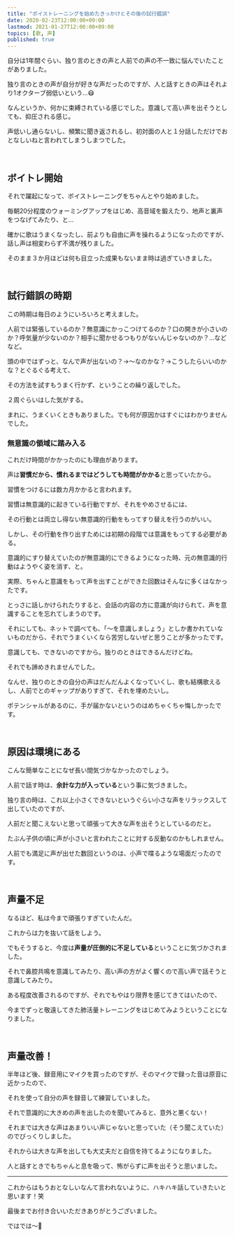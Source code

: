 ```yaml
---
title: "ボイストレーニングを始めたきっかけとその後の試行錯誤"
date: 2020-02-23T12:00:00+09:00
lastmod: 2021-01-27T12:00:00+09:00
topics: [歌, 声]
published: true
---
```


自分は1年間ぐらい、独り言のときの声と人前での声の不一致に悩んでいたことがありました。

独り言のときの声が自分が好きな声だったのですが、人と話すときの声はそれより1オクターブ弱低いという…😷

なんというか、何かに束縛されている感じでした。意識して高い声を出そうとしても、抑圧される感じ。
<!--more-->
声低いし通らないし、頻繁に聞き返されるし、初対面の人と１分話しただけでおとなしいねと言われてしまうしまつでした。

<br/>

## ボイトレ開始

それで躍起になって、ボイストレーニングをちゃんとやり始めました。

毎朝20分程度のウォーミングアップをはじめ、高音域を鍛えたり、地声と裏声をつなげてみたり、と…

確かに歌はうまくなったし、前よりも自由に声を操れるようになったのですが、話し声は相変わらず不満が残りました。

そのまま３か月ほどは何も目立った成果もないまま時は過ぎていきました。

<relpos link="hikui-koe-merideme" />

<br/>

## 試行錯誤の時期

この時期は毎日のようにいろいろと考えました。

人前では緊張しているのか？無意識にかっこつけてるのか？口の開きが小さいのか？呼気量が少ないのか？相手に聞かせるつもりがないんじゃないのか？…などなど。

頭の中ではずっと、なんで声が出ないの？→〜なのかな？→こうしたらいいのかな？とぐるぐる考えて、

その方法を試すもうまく行かず、ということの繰り返しでした。

２周ぐらいはした気がする。

まれに、うまくいくときもありました。でも何が原因かはすぐにはわかりませんでした。

### 無意識の領域に踏み入る

これだけ時間がかかったのにも理由があります。

声は**習慣だから、慣れるまではどうしても時間がかかる**と思っていたから。

習慣をつけるには数カ月かかると言われます。

習慣は無意識的に起きている行動ですが、それをやめさせるには、

その行動とは両立し得ない無意識的行動をもってすり替えを行うのがいい。

しかし、その行動を作り出すためには初期の段階では意識をもってする必要がある。

意識的にすり替えていたのが無意識的にできるようになった時、元の無意識的行動はようやく姿を消す、と。

実際、ちゃんと意識をもって声を出すことができた回数はそんなに多くはなかったです。

とっさに話しかけられたりすると、会話の内容の方に意識が向けられて、声を意識することを忘れてしまうのです。

それにしても、ネットで調べても、「〜を意識しましょう」としか書かれていないものだから、それでうまくいくなら苦労しないぜと思うことが多かったです。

意識しても、できないのですから。独りのときはできるんだけどね。

それでも諦めきれませんでした。

なんせ、独りのときの自分の声はだんだんよくなっていくし、歌も結構歌えるし、人前でとのギャップがありすぎて、それを埋めたいし。

ポテンシャルがあるのに、手が届かないというのはめちゃくちゃ悔しかったです。

<relpos link="utagoe-hanashigoe-chigai" />

<br/>

## 原因は環境にある

こんな簡単なことになぜ長い間気づかなかったのでしょう。

人前で話す時は、**余計な力が入っている**という事に気づきました。

独り言の時は、これ以上小さくできないというぐらい小さな声をリラックスして出していたのですが、

人前だと聞こえないと思って頑張って大きな声を出そうとしているのだと。

たぶん子供の頃に声が小さいと言われたことに対する反動なのかもしれません。

人前でも満足に声が出せた数回というのは、小声で喋るような場面だったのです。

<relpos link="voice-varies-by-settings" />

<br/>

## 声量不足

なるほど、私は今まで頑張りすぎていたんだ。

これからは力を抜いて話をしよう。

でもそうすると、今度は**声量が圧倒的に不足している**ということに気づかされました。

それで鼻腔共鳴を意識してみたり、高い声の方がよく響くので高い声で話そうと意識してみたり。

ある程度改善されるのですが、それでもやはり限界を感じてきてはいたので、

今までずっと敬遠してきた肺活量トレーニングをはじめてみようということになりました。

<relpos link="need-lung-capacity" />

<br/>

## 声量改善！

半年ほど後、録音用にマイクを買ったのですが、そのマイクで録った音は原音に近かったので、

それを使って自分の声を録音して練習していました。

それで意識的に大きめの声を出したのを聞いてみると、意外と悪くない！

それまでは大きな声はあまりいい声じゃないと思っていた（そう聞こえていた）のでびっくりしました。

それからは大きな声を出しても大丈夫だと自信を持てるようになりました。

人と話すときでもちゃんと息を吸って、怖がらずに声を出そうと思いました。

<relpos link="koe-chisai-genin" />

---

これからはもうおとなしいなんて言われないように、ハキハキ話していきたいと思います！笑

最後までお付き合いいただきありがとうございました。

ではでは～👋
